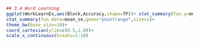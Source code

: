 

```r
## 3.4 Word Learning
ggplot(WorkLearnEx,aes(Block,Accuracy,shape=TP))+ stat_summary(fun.y=mean_se,geom="line",size=1) +
stat_summary(fun.data=mean_se,geom="pointrange",size=1)+ 
theme_bw(base_size=10)+
coord_cartesian(ylim=c(0.5,1.0))+
scale_x_continuous(breaks=1:10)



```
